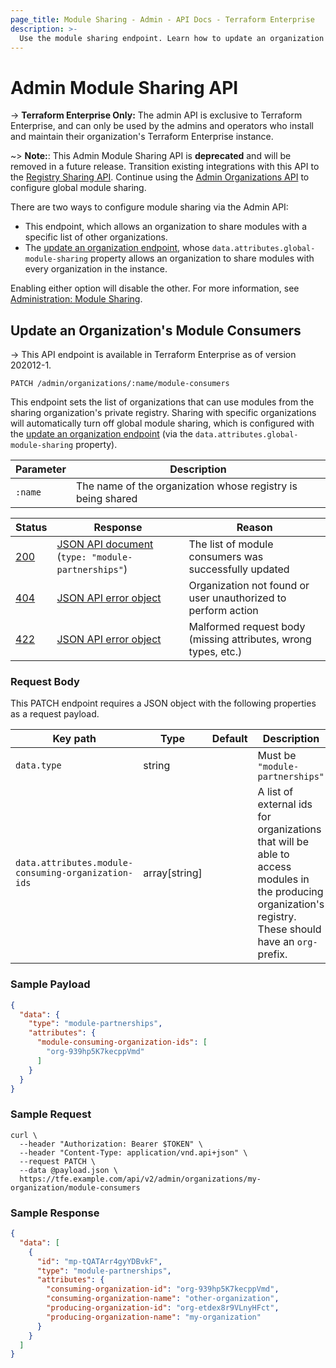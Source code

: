 ```yaml
---
page_title: Module Sharing - Admin - API Docs - Terraform Enterprise
description: >-
  Use the module sharing endpoint. Learn how to update an organization's module consumers using the HTTP API.
---
```


[200]: https://developer.mozilla.org/en-US/docs/Web/HTTP/Status/200

[201]: https://developer.mozilla.org/en-US/docs/Web/HTTP/Status/201

[202]: https://developer.mozilla.org/en-US/docs/Web/HTTP/Status/202

[204]: https://developer.mozilla.org/en-US/docs/Web/HTTP/Status/204

[400]: https://developer.mozilla.org/en-US/docs/Web/HTTP/Status/400

[401]: https://developer.mozilla.org/en-US/docs/Web/HTTP/Status/401

[403]: https://developer.mozilla.org/en-US/docs/Web/HTTP/Status/403

[404]: https://developer.mozilla.org/en-US/docs/Web/HTTP/Status/404

[409]: https://developer.mozilla.org/en-US/docs/Web/HTTP/Status/409

[412]: https://developer.mozilla.org/en-US/docs/Web/HTTP/Status/412

[422]: https://developer.mozilla.org/en-US/docs/Web/HTTP/Status/422

[429]: https://developer.mozilla.org/en-US/docs/Web/HTTP/Status/429

[500]: https://developer.mozilla.org/en-US/docs/Web/HTTP/Status/500

[504]: https://developer.mozilla.org/en-US/docs/Web/HTTP/Status/504

[JSON API document]: /terraform/enterprise/api-docs#json-api-documents

[JSON API error object]: https://jsonapi.org/format/#error-objects

# Admin Module Sharing API

-> **Terraform Enterprise Only:** The admin API is exclusive to Terraform Enterprise, and can only be used by the admins and operators who install and maintain their organization's Terraform Enterprise instance.

~> **Note:**: This Admin Module Sharing API is **deprecated** and will be removed in a future release. Transition existing integrations with this API to the [Registry Sharing API](/terraform/enterprise/api-docs/admin/registry-sharing). Continue using the [Admin Organizations API](/terraform/enterprise/api-docs/admin/organizations#update-an-organization) to configure global module sharing.

There are two ways to configure module sharing via the Admin API:

-   This endpoint, which allows an organization to share modules with a specific list of other organizations.
-   The [update an organization endpoint](/terraform/enterprise/api-docs/admin/organizations#update-an-organization), whose `data.attributes.global-module-sharing` property allows an organization to share modules with every organization in the instance.

Enabling either option will disable the other. For more information, see [Administration: Module Sharing](/terraform/enterprise/admin/application/module-sharing).

## Update an Organization's Module Consumers

-> This API endpoint is available in Terraform Enterprise as of version 202012-1.

`PATCH /admin/organizations/:name/module-consumers`

This endpoint sets the list of organizations that can use modules from the sharing organization's private registry. Sharing with specific organizations will automatically turn off global module sharing, which is configured with the [update an organization endpoint](/terraform/enterprise/api-docs/admin/organizations#update-an-organization) (via the `data.attributes.global-module-sharing` property).

| Parameter | Description                                                 |
| --------- | ----------------------------------------------------------- |
| `:name`   | The name of the organization whose registry is being shared |

| Status  | Response                                              | Reason                                                         |
| ------- | ----------------------------------------------------- | -------------------------------------------------------------- |
| [200][] | [JSON API document][] (`type: "module-partnerships"`) | The list of module consumers was successfully updated          |
| [404][] | [JSON API error object][]                             | Organization not found or user unauthorized to perform action  |
| [422][] | [JSON API error object][]                             | Malformed request body (missing attributes, wrong types, etc.) |

### Request Body

This PATCH endpoint requires a JSON object with the following properties as a request payload.

| Key path                                            | Type           | Default | Description                                                                                                                                                |
| --------------------------------------------------- | -------------- | ------- | ---------------------------------------------------------------------------------------------------------------------------------------------------------- |
| `data.type`                                         | string         |         | Must be `"module-partnerships"`                                                                                                                            |
| `data.attributes.module-consuming-organization-ids` | array\[string] |         | A list of external ids for organizations that will be able to access modules in the producing organization's registry. These should have an `org-` prefix. |

### Sample Payload

```json
{
  "data": {
    "type": "module-partnerships",
    "attributes": {
      "module-consuming-organization-ids": [
        "org-939hp5K7kecppVmd"
      ]
    }
  }
}
```

### Sample Request

```shell
curl \
  --header "Authorization: Bearer $TOKEN" \
  --header "Content-Type: application/vnd.api+json" \
  --request PATCH \
  --data @payload.json \
  https://tfe.example.com/api/v2/admin/organizations/my-organization/module-consumers
```

### Sample Response

```json
{
  "data": [
    {
      "id": "mp-tQATArr4gyYDBvkF",
      "type": "module-partnerships",
      "attributes": {
        "consuming-organization-id": "org-939hp5K7kecppVmd",
        "consuming-organization-name": "other-organization",
        "producing-organization-id": "org-etdex8r9VLnyHFct",
        "producing-organization-name": "my-organization"
      }
    }
  ]
}
```
